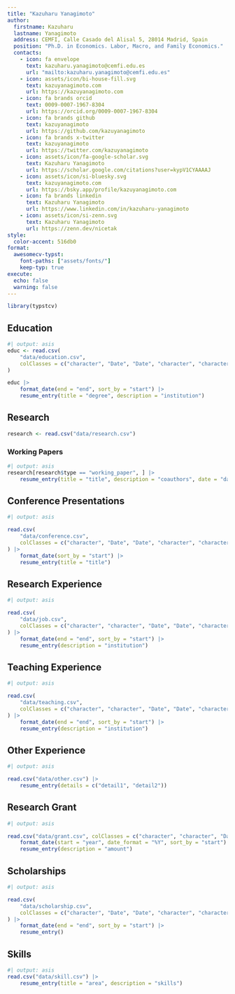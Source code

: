 ```yaml
---
title: "Kazuharu Yanagimoto"
author:
  firstname: Kazuharu
  lastname: Yanagimoto
  address: CEMFI, Calle Casado del Alisal 5, 28014 Madrid, Spain
  position: "Ph.D. in Economics. Labor, Macro, and Family Economics."
  contacts:
    - icon: fa envelope
      text: kazuharu.yanagimoto@cemfi.edu.es
      url: "mailto:kazuharu.yanagimoto@cemfi.edu.es"
    - icon: assets/icon/bi-house-fill.svg
      text: kazuyanagimoto.com
      url: https://kazuyanagimoto.com
    - icon: fa brands orcid
      text: 0009-0007-1967-8304
      url: https://orcid.org/0009-0007-1967-8304
    - icon: fa brands github
      text: kazuyanagimoto
      url: https://github.com/kazuyanagimoto
    - icon: fa brands x-twitter
      text: kazuyanagimoto
      url: https://twitter.com/kazuyanagimoto
    - icon: assets/icon/fa-google-scholar.svg
      text: Kazuharu Yanagimoto
      url: https://scholar.google.com/citations?user=kypV1CYAAAAJ
    - icon: assets/icon/si-bluesky.svg
      text: kazuyanagimoto.com
      url: https://bsky.app/profile/kazuyanagimoto.com
    - icon: fa brands linkedin
      text: Kazuharu Yanagimoto
      url: https://www.linkedin.com/in/kazuharu-yanagimoto
    - icon: assets/icon/si-zenn.svg
      text: Kazuharu Yanagimoto
      url: https://zenn.dev/nicetak
style:
  color-accent: 516db0
format:
  awesomecv-typst:
    font-paths: ["assets/fonts/"]
    keep-typ: true
execute: 
  echo: false
  warning: false
---
```


```r
library(typstcv)
```


## Education

```r
#| output: asis
educ <- read.csv(
    "data/education.csv",
    colClasses = c("character", "Date", "Date", "character", "character")
)

educ |>
    format_date(end = "end", sort_by = "start") |>
    resume_entry(title = "degree", description = "institution")
```

## Research

```r
research <- read.csv("data/research.csv")
```

### Working Papers

```r
#| output: asis
research[research$type == "working_paper", ] |>
    resume_entry(title = "title", description = "coauthors", date = "date")
```

## Conference Presentations

```r
#| output: asis

read.csv(
    "data/conference.csv",
    colClasses = c("character", "Date", "Date", "character", "character")
) |>
    format_date(sort_by = "start") |>
    resume_entry(title = "title")
```

## Research Experience

```r
#| output: asis

read.csv(
    "data/job.csv",
    colClasses = c("character", "character", "Date", "Date", "character")
) |>
    format_date(end = "end", sort_by = "start") |>
    resume_entry(description = "institution")
```

## Teaching Experience

```r
#| output: asis

read.csv(
    "data/teaching.csv",
    colClasses = c("character", "character", "Date", "Date", "character")
) |>
    format_date(end = "end", sort_by = "start") |>
    resume_entry(description = "institution")
```

## Other Experience

```r
#| output: asis

read.csv("data/other.csv") |>
    resume_entry(details = c("detail1", "detail2"))
```

## Research Grant

```r
#| output: asis

read.csv("data/grant.csv", colClasses = c("character", "character", "Date")) |>
    format_date(start = "year", date_format = "%Y", sort_by = "start") |>
    resume_entry(description = "amount")
```


## Scholarships

```r
#| output: asis

read.csv(
    "data/scholarship.csv",
    colClasses = c("character", "Date", "Date", "character", "character")
) |>
    format_date(end = "end", sort_by = "start") |>
    resume_entry()
```


## Skills

```r
#| output: asis
read.csv("data/skill.csv") |>
    resume_entry(title = "area", description = "skills")
```
